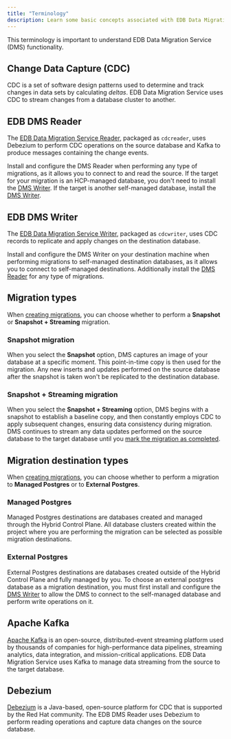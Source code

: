 ```yaml
---
title: "Terminology"
description: Learn some basic concepts associated with EDB Data Migration Service. 
---
```


This terminology is important to understand EDB Data Migration Service (DMS) functionality.

## Change Data Capture (CDC)

CDC is a set of software design patterns used to determine and track changes in data sets by calculating *deltas*. EDB Data Migration Service uses CDC to stream changes from a database cluster to another. 

## EDB DMS Reader

The [EDB Data Migration Service Reader](./getting_started/installing/), packaged as `cdcreader`, uses Debezium to perform CDC operations on the source database and Kafka to produce messages containing the change events.

Install and configure the DMS Reader when performing any type of migrations, as it allows you to connect to and read the source. If the target for your migration is an HCP-managed database, you don't need to install the [DMS Writer](#edb-dms-writer). If the target is another self-managed database, install the [DMS Writer](#edb-dms-writer).

## EDB DMS Writer

The [EDB Data Migration Service Writer](./getting_started/installing2/), packaged as `cdcwriter`, uses CDC records to replicate and apply changes on the destination database.

Install and configure the DMS Writer on your destination machine when performing migrations to self-managed destination databases, as it allows you to connect to self-managed destinations. Additionally install the [DMS Reader](#edb-dms-reader) for any type of migrations.

## Migration types

When [creating migrations](/edb-postgres-ai/migration-etl/data-migration-service/getting_started/create_migration), you can choose whether to perform a **Snapshot** or **Snapshot + Streaming** migration.

### Snapshot migration 

When you select the **Snapshot** option, DMS captures an image of your database at a specific moment. This point-in-time copy is then used for the migration. Any new inserts and updates performed on the source database after the snapshot is taken won't be replicated to the destination database.

### Snapshot + Streaming migration 

When you select the **Snapshot + Streaming** option, DMS begins with a snapshot to establish a baseline copy, and then constantly employs CDC to apply subsequent changes, ensuring data consistency during migration. DMS continues to stream any data updates performed on the source database to the target database until you [mark the migration as completed](/edb-postgres-ai/migration-etl/data-migration-service/getting_started/mark_completed).

## Migration destination types 

When [creating migrations](/edb-postgres-ai/migration-etl/data-migration-service/getting_started/create_migration), you can choose whether to perform a migration to **Managed Postgres** or to **External Postgres**.

### Managed Postgres

Managed Postgres destinations are databases created and managed through the Hybrid Control Plane. All database clusters created within the project where you are performing the migration can be selected as possible migration destinations. 

### External Postgres

External Postgres destinations are databases created outside of the Hybrid Control Plane and fully managed by you. To choose an external postgres database as a migration destination, you must first install and configure the [DMS Writer](#edb-dms-writer) to allow the DMS to connect to the self-managed database and perform write operations on it.

## Apache Kafka

[Apache Kafka](https://kafka.apache.org/) is an open-source, distributed-event streaming platform used by thousands of companies for high-performance data pipelines, streaming analytics, data integration, and mission-critical applications. EDB Data Migration Service uses Kafka to manage data streaming from the source to the target database.

## Debezium

[Debezium](https://debezium.io/) is a Java-based, open-source platform for CDC that is supported by the Red Hat community. The EDB DMS Reader uses Debezium to perform reading operations and capture data changes on the source database.
